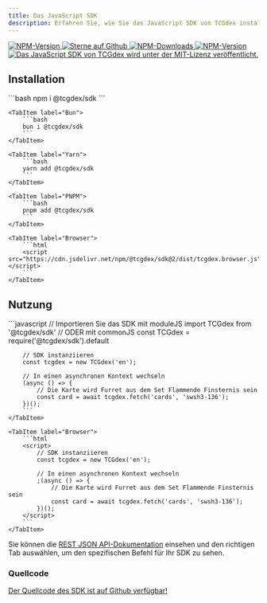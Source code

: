 ```yaml
---
title: Das JavaScript SDK
description: Erfahren Sie, wie Sie das JavaScript SDK von TCGdex installieren und verwenden
---
```


<p class="flex gap-2 justify-center">
	<a href="http://npmjs.com/@tcgdex/sdk">
		<img src="https://img.shields.io/npm/v/@tcgdex/sdk?style=flat-square" alt="NPM-Version" />
	</a>
	<a href="https://github.com/tcgdex/javascript-sdk/stargazers">
		<img src="https://img.shields.io/github/stars/tcgdex/javascript-sdk?style=flat-square" alt="Sterne auf Github" />
	</a>
	<a href="http://npmjs.com/@tcgdex/sdk">
		<img src="https://img.shields.io/npm/dm/@tcgdex/sdk?style=flat-square" alt="NPM-Downloads" />
	</a>
	<a href="https://app.codecov.io/gh/tcgdex/javascript-sdk/">
		<img src="https://img.shields.io/codecov/c/github/tcgdex/javascript-sdk?style=flat-square&token=FR4BI94N4Q" alt="NPM-Version" />
	</a>
	<a href="https://github.com/tcgdex/javascript-sdk/actions/workflows/build.yml">
		<img src="https://img.shields.io/github/actions/workflow/status/tcgdex/javascript-sdk/build.yml?style=flat-square" alt="Das JavaScript SDK von TCGdex wird unter der MIT-Lizenz veröffentlicht." />
	</a>
</p>

## Installation

<Tabs syncKey='pouet'>
	<TabItem label="NPM">
		```bash
		npm i @tcgdex/sdk
		```
	</TabItem>

	<TabItem label="Bun">
		```bash
		bun i @tcgdex/sdk
		```
	</TabItem>

	<TabItem label="Yarn">
		```bash
		yarn add @tcgdex/sdk
		```
	</TabItem>

	<TabItem label="PNPM">
		```bash
		pnpm add @tcgdex/sdk
		```
	</TabItem>

	<TabItem label="Browser">
		```html
		<script src="https://cdn.jsdelivr.net/npm/@tcgdex/sdk@2/dist/tcgdex.browser.js"></script>
		```
	</TabItem>
</Tabs>

## Nutzung

<Tabs syncKey='pouet'>
	<TabItem label="Node/Bun">
		```javascript
		// Importieren Sie das SDK mit moduleJS
		import TCGdex from '@tcgdex/sdk'
		// ODER mit commonJS
		const TCGdex = require('@tcgdex/sdk').default

		// SDK instanziieren
		const tcgdex = new TCGdex('en');

		// In einen asynchronen Kontext wechseln
		(async () => {
			// Die Karte wird Furret aus dem Set Flammende Finsternis sein
			const card = await tcgdex.fetch('cards', 'swsh3-136');
		})();
		```
	</TabItem>

	<TabItem label="Browser">
		```html
		<script>
			// SDK instanziieren
			const tcgdex = new TCGdex('en');

			// In einen asynchronen Kontext wechseln
			;(async () => {
				// Die Karte wird Furret aus dem Set Flammende Finsternis sein
				const card = await tcgdex.fetch('cards', 'swsh3-136');
			})();
		</script>
		```
	</TabItem>
</Tabs>

Sie können die [REST JSON API-Dokumentation](/rest) einsehen und den richtigen Tab auswählen, um den spezifischen Befehl für Ihr SDK zu sehen.

### Quellcode

[Der Quellcode des SDK ist auf Github verfügbar!](https://github.com/tcgdex/javascript-sdk)
